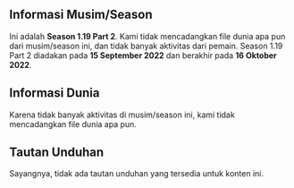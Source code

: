 ## Informasi Musim/Season
Ini adalah **Season 1.19 Part 2**. Kami tidak mencadangkan file dunia apa pun dari musim/season ini, dan tidak banyak aktivitas dari pemain.
Season 1.19 Part 2 diadakan pada **15 September 2022** dan berakhir pada **16 Oktober 2022**.

## Informasi Dunia
Karena tidak banyak aktivitas di musim/season ini, kami tidak mencadangkan file dunia apa pun.

## Tautan Unduhan
Sayangnya, tidak ada tautan unduhan yang tersedia untuk konten ini.